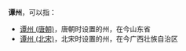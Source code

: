 '''谭州'''，可以指：
*[[谭州_(唐朝)|谭州 (唐朝)]]，唐朝时设置的州，在今山东省
*[[谭州_(北宋)|谭州 (北宋)]]，北宋时设置的州，在今广西壮族自治区

{{Disambig|T|Cat=二字中国州名消歧义}}